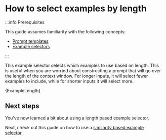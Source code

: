 # How to select examples by length

:::info Prerequisites

This guide assumes familiarity with the following concepts:

- [Prompt templates](/docs/concepts/prompt_templates)
- [Example selectors](/docs/how_to/example_selectors)

:::

This example selector selects which examples to use based on length.
This is useful when you are worried about constructing a prompt that will go over the length of the context window.
For longer inputs, it will select fewer examples to include, while for shorter inputs it will select more.


<CodeBlock language="typescript">{ExampleLength}</CodeBlock>

## Next steps

You've now learned a bit about using a length based example selector.

Next, check out this guide on how to use a [similarity based example selector](/docs/how_to/example_selectors_similarity).
